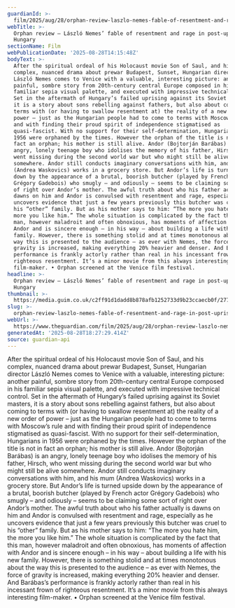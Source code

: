 ```yaml
---
guardianId: >-
  film/2025/aug/28/orphan-review-laszlo-nemes-fable-of-resentment-and-rage-in-post-uprising-hungary
webTitle: >-
  Orphan review – László Nemes’ fable of resentment and rage in post-uprising
  Hungary
sectionName: Film
webPublicationDate: '2025-08-28T14:15:48Z'
bodyText: >-
  After the spiritual ordeal of his Holocaust movie Son of Saul, and his
  complex, nuanced drama about prewar Budapest, Sunset, Hungarian director
  László Nemes comes to Venice with a valuable, interesting picture: another
  painful, sombre story from 20th-century central Europe composed in his
  familiar sepia visual palette, and executed with impressive technical control.
  Set in the aftermath of Hungary’s failed uprising against its Soviet masters,
  it is a story about sons rebelling against fathers, but also about coming to
  terms with (or having to swallow resentment at) the reality of a new order of
  power – just as the Hungarian people had to come to terms with Moscow’s rule
  and with finding their proud spirit of independence stigmatised as
  quasi-fascist. With no support for their self-determination, Hungarians in
  1956 were orphaned by the times. However the orphan of the title is not in
  fact an orphan; his mother is still alive. Andor (Bojtorján Barábas) is an
  angry, lonely teenage boy who idolises the memory of his father, Hirsch, who
  went missing during the second world war but who might still be alive
  somewhere. Andor still conducts imaginary conversations with him, and his mum
  (Andrea Waskovics) works in a grocery store. But Andor’s life is turned upside
  down by the appearance of a brutal, boorish butcher (played by French actor
  Grégory Gadebois) who smugly – and odiously – seems to be claiming some sort
  of right over Andor’s mother. The awful truth about who his father actually is
  dawns on him and Andor is convulsed with resentment and rage, especially as he
  uncovers evidence that just a few years previously this butcher was cruel to
  his “other” family. But as his mother says to him: “The more you hate him, the
  more you like him.” The whole situation is complicated by the fact that this
  man, however maladroit and often obnoxious, has moments of affection with
  Andor and is sincere enough – in his way – about building a life with his new
  family. However, there is something stolid and at times monotonous about the
  way this is presented to the audience – as ever with Nemes, the force of
  gravity is increased, making everything 20% heavier and denser. And Barábas’s
  performance is frankly actorly rather than real in his incessant frown of
  righteous resentment. It’s a minor movie from this always interesting
  film-maker. • Orphan screened at the Venice film festival.
headline: >-
  Orphan review – László Nemes’ fable of resentment and rage in post-uprising
  Hungary
thumbnail: >-
  https://media.guim.co.uk/c2ff91d1dadd8b878afb1252733d9b23ccaecb0f/277_43_3845_3075/500.jpg
slug: >-
  orphan-review-laszlo-nemes-fable-of-resentment-and-rage-in-post-uprising-hungary
webUrl: >-
  https://www.theguardian.com/film/2025/aug/28/orphan-review-laszlo-nemes-fable-of-resentment-and-rage-in-post-uprising-hungary
generatedAt: '2025-08-28T18:27:29.414Z'
source: guardian-api
---
```

After the spiritual ordeal of his Holocaust movie Son of Saul, and his complex, nuanced drama about prewar Budapest, Sunset, Hungarian director László Nemes comes to Venice with a valuable, interesting picture: another painful, sombre story from 20th-century central Europe composed in his familiar sepia visual palette, and executed with impressive technical control. Set in the aftermath of Hungary’s failed uprising against its Soviet masters, it is a story about sons rebelling against fathers, but also about coming to terms with (or having to swallow resentment at) the reality of a new order of power – just as the Hungarian people had to come to terms with Moscow’s rule and with finding their proud spirit of independence stigmatised as quasi-fascist. With no support for their self-determination, Hungarians in 1956 were orphaned by the times. However the orphan of the title is not in fact an orphan; his mother is still alive. Andor (Bojtorján Barábas) is an angry, lonely teenage boy who idolises the memory of his father, Hirsch, who went missing during the second world war but who might still be alive somewhere. Andor still conducts imaginary conversations with him, and his mum (Andrea Waskovics) works in a grocery store. But Andor’s life is turned upside down by the appearance of a brutal, boorish butcher (played by French actor Grégory Gadebois) who smugly – and odiously – seems to be claiming some sort of right over Andor’s mother. The awful truth about who his father actually is dawns on him and Andor is convulsed with resentment and rage, especially as he uncovers evidence that just a few years previously this butcher was cruel to his “other” family. But as his mother says to him: “The more you hate him, the more you like him.” The whole situation is complicated by the fact that this man, however maladroit and often obnoxious, has moments of affection with Andor and is sincere enough – in his way – about building a life with his new family. However, there is something stolid and at times monotonous about the way this is presented to the audience – as ever with Nemes, the force of gravity is increased, making everything 20% heavier and denser. And Barábas’s performance is frankly actorly rather than real in his incessant frown of righteous resentment. It’s a minor movie from this always interesting film-maker. • Orphan screened at the Venice film festival.
